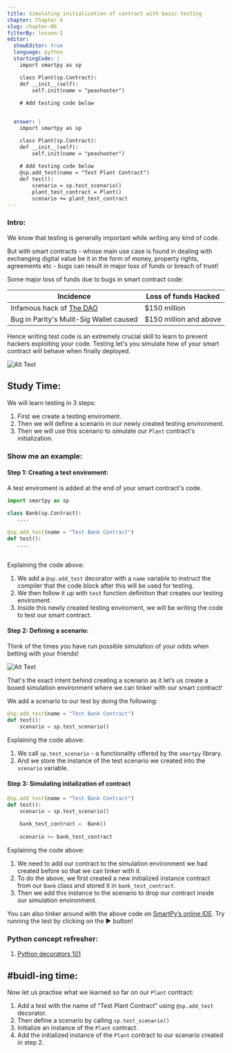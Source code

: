 ```yaml
---
title: Simulating initialization of contract with basic testing
chapter: Chapter 6
slug: chapter-06
filterBy: lesson-1
editor:
  showEditor: true
  language: python
  startingCode: |
    import smartpy as sp

    class Plant(sp.Contract):
    def __init__(self):
        self.init(name = "peashooter")
        
    # Add testing code below


  answer: |  
    import smartpy as sp

    class Plant(sp.Contract):
    def __init__(self):
        self.init(name = "peashooter")
        
    # Add testing code below
    @sp.add_test(name = "Test Plant Contract")
    def test():
        scenario = sp.test_scenario()
        plant_test_contract = Plant()
        scenario += plant_test_contract
---
```


### Intro: 

We know that testing is generally important while writing any kind of code. 

But with smart contracts - whose main use case is found in dealing with exchanging digital value be it in the form of money, property rights, agreements etc - bugs can result in major loss of funds or breach of trust!

Some major loss of funds due to bugs in smart contract code: 


| Incidence | Loss of funds Hacked |
| --------- | -------------- |
| Infamous hack of [The DAO](https://hackingdistributed.com/2016/06/18/analysis-of-the-dao-exploit/)      | $150 million            |
| Bug in Parity's Mulit-Sig Wallet caused | $150 million and above|


Hence writing test code is an extremely crucial skill to learn to prevent hackers exploiting your code. Testing let's you simulate how of your smart contract will behave when finally deployed. 

![Alt Text](https://media.giphy.com/media/YQitE4YNQNahy/giphy.gif)

## Study Time: 

We will learn testing in 3 steps: 

1. First we create a testing enviroment. 
2. Then we will define a scenario in our newly created testing environment. 
3. Then we will use this scenario to simulate our `Plant` contract's initialization. 

### Show me an example: 

#### Step 1: Creating a test enviroment: 

A test enviroment is added at the end of your smart contract's code. 

```python
import smartpy as sp

class Bank(sp.Contract):
   ....
    
@sp.add_test(name = "Test Bank Contract")
def test():
   ....
   
```

Explaining the code above: 

1. We add a `@sp.add_test` decorator with a `name` variable to instruct the compiler that the code block after this will be used for testing. 
2. We then follow it up with `test` function definition that creates our testing enviroment. 
3. Inside this newly created testing enviroment, we will be writing the code to test our smart contract. 

#### Step 2: Defining a scenario: 

Think of the times you have run possible simulation of your odds when betting with your friends! 

![Alt Text](https://media.giphy.com/media/BmmfETghGOPrW/giphy.gif)

That's the exact intent behind creating a scenario as it let’s us create a boxed simulation environment where we can tinker with our smart contract!


We add a scenario to our test by doing the following: 

```python
@sp.add_test(name = "Test Bank Contract")
def test():
    scenario = sp.test_scenario()
```

Explaining the code above: 

1. We call `sp.test_scenario` - a functionality offered by the `smartpy` library. 
2. And we store the instance of the test scenario we created into the `scenario` variable. 

#### Step 3: Simulating initalization of contract


```python
@sp.add_test(name = "Test Bank Contract")
def test():
    scenario = sp.test_scenario()
    
    bank_test_contract =  Bank()
    
    scenario += bank_test_contract

```

Explaining the code above: 

1. We need to add our contract to the simulation environment we had created before so that we can tinker with it. 
2. To do the above, we first created a new initialized instance contract from our `Bank` class and stored it in `bank_test_contract`. 
3. Then we add this instance to the scenario to drop our contract inside our simulation environment. 

You can also tinker around with the above code on [SmartPy’s online IDE](https://smartpy.io/demo/index.html?code=eJxtkEtqwzAQhvc@xU@6cSj4AAVDH1coZKlMpTEVtUZGmjS0p68kx00L0WKkef3fjHxYYlLkQEmXL1BGXrrOzpQznkk@@rwML1E0kdX9QwfA8QRjvHg1ps88T2u4nuoNNdMLBcaI3SGm2TWh3X6r2m50j0WcnDPK@dryWpzWgY1bWiu0VV1g2bJQ8rE0FI2aMVuoX0HN3OHAmHwqijYxKYMgfEad0dPsv9mVd1YSy7AXHKYUA@Ip4VjHOKL9xrAqvpVIm9f8lo9Yf@ov90kc9J0FZ4ZLcSmOz1eCF42NkH04zaQ@SlsPLJ8@RQks@n_P@_EG@gq8ZX4An5CSAw--). Try running the test by clicking on the ▶️ button!


### Python concept refresher: 
1. [Python decorators 101](https://realpython.com/primer-on-python-decorators/)


## #buidl-ing time:

Now let us practise what we learned so far on our `Plant` contract: 


1. Add a test with the name of “Test Plant Contract” using `@sp.add_test` decorator. 
2. Then define a scenario by calling  `sp.test_scenario()`
3. Initialize an instance of the `Plant` contract. 
4. Add the initialized instance of the `Plant` contract to our scenario created in step 2. 

